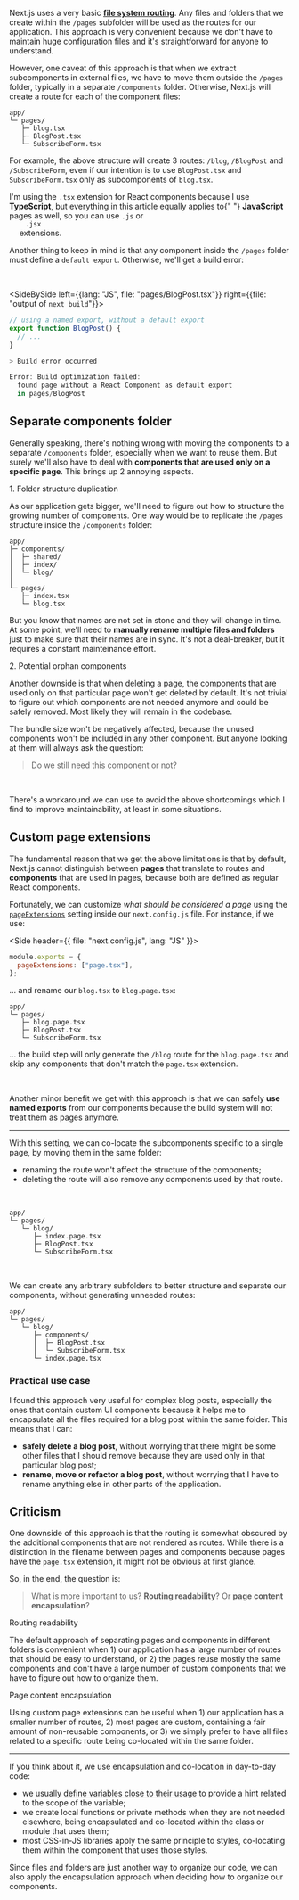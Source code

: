 


Next.js uses a very basic [**file system routing**](https://nextjs.org/docs/routing/introduction). Any files and folders that we create within the `/pages` subfolder will be used as the routes for our application. This approach is very convenient because we don't have to maintain huge configuration files and it's straightforward for anyone to understand.

However, one caveat of this approach is that when we extract subcomponents in external files, we have to move them outside the `/pages` folder, typically in a separate `/components` folder. Otherwise, Next.js will create a route for each of the component files:

```git
app/
└─ pages/
   ├─ blog.tsx
   ├─ BlogPost.tsx
   └─ SubscribeForm.tsx
```

For example, the above structure will create 3 routes: `/blog`, `/BlogPost` and `/SubscribeForm`, even if our intention is to use `BlogPost.tsx` and `SubscribeForm.tsx` only as subcomponents of `blog.tsx`.

<Note>
  I'm using the <code>.tsx</code> extension for React components because I use
  <strong>TypeScript</strong>, but everything in this article equally applies to{" "}
  <strong>JavaScript</strong> pages as well, so you can use <code>.js</code> or <code>
    .jsx
  </code> extensions.
</Note>

<br />

Another thing to keep in mind is that any component inside the `/pages` folder must define a `default export`. Otherwise, we'll get a build error:

<br />

<SideBySide left={{lang: "JS", file: "pages/BlogPost.tsx"}}  right={{file: "output of `next build`"}}>

```jsx
// using a named export, without a default export
export function BlogPost() {
  // ...
}
```

```powershell
> Build error occurred

Error: Build optimization failed:
  found page without a React Component as default export
  in pages/BlogPost
```

</SideBySide>

## Separate components folder

Generally speaking, there's nothing wrong with moving the components to a separate `/components` folder, especially when we want to reuse them. But surely we'll also have to deal with **components that are used only on a specific page**. This brings up 2 annoying aspects.

<Subheading>1. Folder structure duplication</Subheading>

As our application gets bigger, we'll need to figure out how to structure the growing number of components. One way would be to replicate the `/pages` structure inside the `/components` folder:

```
app/
├─ components/
│  ├─ shared/
│  ├─ index/
│  └─ blog/
│
└─ pages/
   ├─ index.tsx
   └─ blog.tsx
```

But you know that names are not set in stone and they will change in time. At some point, we'll need to **manually rename multiple files and folders** just to make sure that their names are in sync. It's not a deal-breaker, but it requires a constant mainteinance effort.

<Subheading>2. Potential orphan components</Subheading>

Another downside is that when deleting a page, the components that are used only on that particular page won't get deleted by default. It's not trivial to figure out which components are not needed anymore and could be safely removed. Most likely they will remain in the codebase.

The bundle size won't be negatively affected, because the unused components won't be included in any other component. But anyone looking at them will always ask the question:

> Do we still need this component or not?

<br />

There's a workaround we can use to avoid the above shortcomings which I find to improve maintainability, at least in some situations.

## Custom page extensions

The fundamental reason that we get the above limitations is that by default, Next.js cannot distinguish between **pages** that translate to routes and **components** that are used in pages, because both are defined as regular React components.

Fortunately, we can customize _what should be considered a page_ using the [`pageExtensions`](https://nextjs.org/docs/api-reference/next.config.js/custom-page-extensions) setting inside our `next.config.js` file. For instance, if we use:

<Side header={{ file: "next.config.js", lang: "JS" }}>

```js
module.exports = {
  pageExtensions: ["page.tsx"],
};
```

</Side>

... and rename our `blog.tsx` to `blog.page.tsx`:

```git{3}
app/
└─ pages/
   ├─ blog.page.tsx
   ├─ BlogPost.tsx
   └─ SubscribeForm.tsx
```

... the build step will only generate the `/blog` route for the `blog.page.tsx` and skip any components that don't match the `page.tsx` extension.

<br />

Another minor benefit we get with this approach is that we can safely **use named exports** from our components because the build system will not treat them as pages anymore.

<hr />

With this setting, we can co-locate the subcomponents specific to a single page, by moving them in the same folder:

- renaming the route won't affect the structure of the components;
- deleting the route will also remove any components used by that route.

<br />

```git{3}
app/
└─ pages/
   └─ blog/
      ├─ index.page.tsx
      ├─ BlogPost.tsx
      └─ SubscribeForm.tsx
```

<br />

We can create any arbitrary subfolders to better structure and separate our components, without generating unneeded routes:

```git{4}
app/
└─ pages/
   └─ blog/
      ├─ components/
      │  ├─ BlogPost.tsx
      │  └─ SubscribeForm.tsx
      └─ index.page.tsx
```

### Practical use case

I found this approach very useful for complex blog posts, especially the ones that contain custom UI components because it helps me to encapsulate all the files required for a blog post within the same folder. This means that I can:

- **safely delete a blog post**, without worrying that there might be some other files that I should remove because they are used only in that particular blog post;
- **rename, move or refactor a blog post**, without worrying that I have to rename anything else in other parts of the application.

## Criticism

One downside of this approach is that the routing is somewhat obscured by the additional components that are not rendered as routes. While there is a distinction in the filename between pages and components because pages have the `page.tsx` extension, it might not be obvious at first glance.

So, in the end, the question is:

> What is more important to us? **Routing readability**? Or **page content encapsulation**?

<Subheading>Routing readability</Subheading>

The default approach of separating pages and components in different folders is convenient when 1) our application has a large number of routes that should be easy to understand, or 2) the pages reuse mostly the same components and don't have a large number of custom components that we have to figure out how to organize them.

<Subheading>Page content encapsulation</Subheading>

Using custom page extensions can be useful when 1) our application has a smaller number of routes, 2) most pages are custom, containing a fair amount of non-reusable components, or 3) we simply prefer to have all files related to a specific route being co-located within the same folder.

<hr />

If you think about it, we use encapsulation and co-location in day-to-day code:

- we usually [define variables close to their usage](https://wiki.c2.com/?DeclareVariablesAtFirstUse) to provide a hint related to the scope of the variable;
- we create local functions or private methods when they are not needed elsewhere, being encapsulated and co-located within the class or module that uses them;
- most CSS-in-JS libraries apply the same principle to styles, co-locating them within the component that uses those styles.

Since files and folders are just another way to organize our code, we can also apply the encapsulation approach when deciding how to organize our components.
